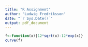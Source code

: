```yaml
---
title: "R Assignment"
author: "Ludwig Fredriksson"
date: "`r Sys.Date()`"
output: pdf_document
---
```





```r
f<-function(x){12*sqrt(x)-12*exp(x)}
curve(f)

```